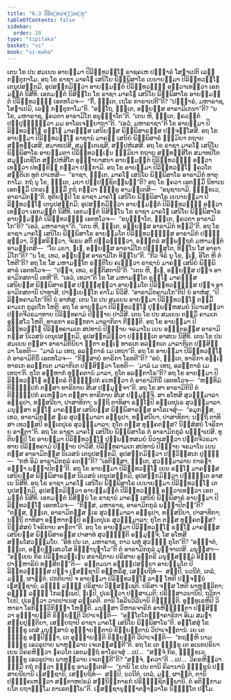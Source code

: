 ```yaml
---
title: "6.3 ປິລິນ຺ທວຈ຺ຉວຕ຺ຖຸ"
tableOfContents: false
sidebar:
  order: 20
type: "tipitaka"
basket: "vi"
book: "vi-maha"
---
```



<DynamicBreadcrumb />

<Division number="270" book="vi-maha">

<Paragraph number="1240" book="vi-maha">
ເຕນ ໂຂ ປນ ສມເຍນ ອາຍສ຺ມາ ປິລິນ຺ທວຈ຺ໂຉ ຣາຊຄເຫ ປພ຺ຠາຣໍ ໂສຘາເປຕິ ເລຓໍ ກຕ຺ຕຸກາໂມ. ອຖ ໂຂ ຣາຊາ ມາຄໂຘ ເສນິໂຍ ພິມ຺ພິສາໂຣ ເຍນາຍສ຺ມາ ປິລິນ຺ທວຈ຺ໂຉ ເຕນຸປສງ຺ກມິ, ອຸປສງ຺ກມິຕ຺ວາ ອາຍສ຺ມນ຺ຕໍ ປິລິນ຺ທວຈ຺ຉໍ ອຠິວາເທຕ຺ວາ ເອກມນ຺ຕໍ ນິສີທິ. ເອກມນ຺ຕໍ ນິສິນ຺ໂນ ໂຂ ຣາຊາ ມາຄໂຘ ເສນິໂຍ ພິມ຺ພິສາໂຣ ອາຍສ຺ມນ຺ຕໍ ປິລິນ຺ທວຈ຺ຉໍ ເອຕທໂວຈ—  “ກິໍ, ຠນ຺ເຕ, ເຖໂຣ ກາຣາເປຕີ”ຕິ? “ປພ຺ຠາຣໍ, ມຫາຣາຊ, ໂສຘາເປມິ, ເລຓໍ ກຕ຺ຕຸກາໂມ”ຕິ. “ອຕ຺ໂຖ, ຠນ຺ເຕ, ອຍ຺ຍສ຺ສ ອາຣາມິເກນາ”ຕິ? “ນ ໂຂ, ມຫາຣາຊ, ຠຄວຕາ ອາຣາມິໂກ ອນຸຎ຺ຎາໂຕ”ຕິ. “ເຕນ ຫິ, ຠນ຺ເຕ, ຠຄວນ຺ຕໍ ປຏິປຸຈ຺ຉິຕ຺ວາ ມມ ອາໂຣເຈຍ຺ຍາຖາ”ຕິ. “ເອວໍ, ມຫາຣາຊາ”ຕິ ໂຂ ອາຍສ຺ມາ ປິລິນ຺ທວຈ຺ໂຉ ຣຎ຺ໂຎ ມາຄຘສ຺ສ ເສນິຍສ຺ສ ພິມ຺ພິສາຣສ຺ສ ປຈ຺ຈສ຺ໂສສິ. ອຖ ໂຂ ອາຍສ຺ມາ ປິລິນ຺ທວຈ຺ໂຉ ຣາຊານໍ ມາຄຘໍ ເສນິຍໍ ພິມ຺ພິສາຣໍ ຘມ຺ມິຍາ ກຖາຍ ສນ຺ທສ຺ເສສິ, ສມາທເປສິ, ສມຸຕ຺ເຕເຊສິ, ສມ຺ປຫໍເສສິ. ອຖ ໂຂ ຣາຊາ ມາຄໂຘ ເສນິໂຍ ພິມ຺ພິສາໂຣ ອາຍສ຺ມຕາ ປິລິນ຺ທວຈ຺ເຉນ ຘມ຺ມິຍາ ກຖາຍ ສນ຺ທສ຺ສິໂຕ ສມາທປິໂຕ ສມຸຕ຺ເຕຊິໂຕ ສມ຺ປຫໍສິໂຕ ອຸຏ຺ຐາຍາສນາ ອາຍສ຺ມນ຺ຕໍ ປິລິນ຺ທວຈ຺ຉໍ ອຠິວາເທຕ຺ວາ ປທກ຺ຂິຓໍ ກຕ຺ວາ ປກ຺ກາມິ.
</Paragraph>

<Paragraph number="1241" book="vi-maha">
ອຖ ໂຂ ອາຍສ຺ມາ ປິລິນ຺ທວຈ຺ໂຉ ຠຄວໂຕ ສນ຺ຕິເກ ທູຕໍ ປາເຫສິ—  “ຣາຊາ, ຠນ຺ເຕ, ມາຄໂຘ ເສນິໂຍ ພິມ຺ພິສາໂຣ ອາຣາມິກໍ ທາຕຸກາໂມ. ກຖໍ ນຸ ໂຂ, ຠນ຺ເຕ, ມຍາ ປຏິປຊ຺ຊິຕພ຺ພນ຺”ຕິ? ອຖ ໂຂ ຠຄວາ ເອຕສ຺ມິໍ ນິທາເນ ເອຕສ຺ມິໍ ປກຣເຓ ຘມ຺ມິໍ ກຖໍ ກຕ຺ວາ ຠິກ຺ຂູ ອາມນ຺ເຕສິ—  “ອນຸຊານາມິ, ຠິກ຺ຂເວ, ອາຣາມິກນ຺”ຕິ. ທຸຕິຍມ຺ປິ ໂຂ ຣາຊາ ມາຄໂຘ ເສນິໂຍ ພິມ຺ພິສາໂຣ ເຍນາຍສ຺ມາ ປິລິນ຺ທວຈ຺ໂຉ ເຕນຸປສງ຺ກມິ; ອຸປສງ຺ກມິຕ຺ວາ ອາຍສ຺ມນ຺ຕໍ ປິລິນ຺ທວຈ຺ຉໍ ອຠິວາເທຕ຺ວາ ເອກມນ຺ຕໍ ນິສີທິ. ເອກມນ຺ຕໍ ນິສິນ຺ໂນ ໂຂ ຣາຊາ ມາຄໂຘ ເສນິໂຍ ພິມ຺ພິສາໂຣ ອາຍສ຺ມນ຺ຕໍ ປິລິນ຺ທວຈ຺ຉໍ ເອຕທໂວຈ—  “ອນຸຎ຺ຎາໂຕ, ຠນ຺ເຕ, ຠຄວຕາ ອາຣາມິໂກ”ຕິ? “ເອວໍ, ມຫາຣາຊາ”ຕິ. “ເຕນ ຫິ, ຠນ຺ເຕ, ອຍ຺ຍສ຺ສ ອາຣາມິກໍ ທມ຺ມີ”ຕິ.
</Paragraph>

<Paragraph number="1242" book="vi-maha">
ອຖ ໂຂ ຣາຊາ ມາຄໂຘ ເສນິໂຍ ພິມ຺ພິສາໂຣ ອາຍສ຺ມໂຕ ປິລິນ຺ທວຈ຺ຉສ຺ສ ອາຣາມິກໍ ປຏິສ຺ສຸຕ຺ວາ, ວິສ຺ສຣິຕ຺ວາ, ຈິເຣນ ສຕິໍ ປຏິລຠິຕ຺ວາ, ອຎ຺ຎຕຣໍ ສພ຺ພຕ຺ຖກໍ ມຫາມຕ຺ຕໍ ອາມນ຺ເຕສິ—  “ໂຍ ມຍາ, ຠເຓ, ອຍ຺ຍສ຺ສ ອາຣາມິໂກ ປຏິສ຺ສຸໂຕ, ທິນ຺ໂນ ໂສ ອາຣາມິໂກ”ຕິ? “ນ ໂຂ, ເທວ, ອຍ຺ຍສ຺ສ ອາຣາມິໂກ ທິນ຺ໂນ”ຕິ. “ກີວ ຈິຣໍ ນຸ ໂຂ, ຠເຓ, ອິໂຕ ຫິ ຕໍ ໂຫຕີ”ຕິ? ອຖ ໂຂ ໂສ ມຫາມຕ຺ໂຕ ຣຕ຺ຕິໂຍ ຄເຓຕ຺ວາ ຣາຊານໍ ມາຄຘໍ ເສນິຍໍ ພິມ຺ພິສາຣໍ ເອຕທໂວຈ—  “ປຎ຺ຈ, ເທວ, ຣຕ຺ຕິສຕານີ”ຕິ. “ເຕນ ຫິ, ຠເຓ, ອຍ຺ຍສ຺ສ ປຎ຺ຈ ອາຣາມິກສຕານິ ເທຫີ”ຕິ. “ເອວໍ, ເທວາ”ຕິ ໂຂ ໂສ ມຫາມຕ຺ໂຕ ຣຎ຺ໂຎ ມາຄຘສ຺ສ ເສນິຍສ຺ສ ພິມ຺ພິສາຣສ຺ສ ປຏິສ຺ສຸຕ຺ວາ ອາຍສ຺ມໂຕ ປິລິນ຺ທວຈ຺ຉສ຺ສ ປຎ຺ຈ ອາຣາມິກສຕານິ ປາທາສິ, ປາຏິເຍກ຺ໂກ ຄາໂມ ນິວິສິ. “ອາຣາມິກຄາມໂກ”ຕິປິ ນໍ ອາຫໍສຸ, “ປິລິນ຺ທຄາມໂກ”ຕິປິ ນໍ ອາຫໍສຸ.
</Paragraph>

</Division>
<Division number="271" book="vi-maha">

<Paragraph number="1243" book="vi-maha">
ເຕນ ໂຂ ປນ ສມເຍນ ອາຍສ຺ມາ ປິລິນ຺ທວຈ຺ໂຉ ຕສ຺ມິໍ ຄາມເກ ກຸລູປໂກ ໂຫຕິ. ອຖ ໂຂ ອາຍສ຺ມາ ປິລິນ຺ທວຈ຺ໂຉ ປຸພ຺ພຓ຺ຫສມຍໍ ນິວາເສຕ຺ວາ ປຕ຺ຕຈີວຣມາທາຍ ປິລິນ຺ທຄາມໍ ປິຓ຺ຑາຍ ປາວິສິ. ເຕນ ໂຂ ປນ ສມເຍນ ຕສ຺ມິໍ ຄາມເກ ອຸສ຺ສໂວ ໂຫຕິ. ທາຣກາ ອລງ຺ກຕາ ມາລາກິຕາ ກີຬນ຺ຕິ. ອຖ ໂຂ ອາຍສ຺ມາ ປິລິນ຺ທວຈ຺ໂຉ ປິລິນ຺ທຄາມເກ ສປທານໍ ປິຓ຺ຑາຍ ຈຣມາໂນ ເຍນ ອຎ຺ຎຕຣສ຺ສ ອາຣາມິກສ຺ສ ນິເວສນໍ ເຕນຸປສງ຺ກມິ, ອຸປສງ຺ກມິຕ຺ວາ ປຎ຺ຎຕ຺ເຕ ອາສເນ ນິສີທິ. ເຕນ ໂຂ ປນ ສມເຍນ ຕສ຺ສາ ອາຣາມິກິນິຍາ ຘີຕາ ອຎ຺ເຎ ທາຣເກ ອລງ຺ກເຕ ມາລາກິເຕ ປສ຺ສິຕ຺ວາ ໂຣທຕິ—  “ມາລໍ ເມ ເທຖ, ອລງ຺ກາຣໍ ເມ ເທຖາ”ຕິ. ອຖ ໂຂ ອາຍສ຺ມາ ປິລິນ຺ທວຈ຺ໂຉ ຕໍ ອາຣາມິກິນິໍ ເອຕທໂວຈ—  “ກິສ຺ສາຍໍ ທາຣິກາ ໂຣທຕີ”ຕິ? “ອຍໍ, ຠນ຺ເຕ, ທາຣິກາ ອຎ຺ເຎ ທາຣເກ ອລງ຺ກເຕ ມາລາກິເຕ ປສ຺ສິຕ຺ວາ ໂຣທຕິ—  ‘ມາລໍ ເມ ເທຖ, ອລງ຺ກາຣໍ ເມ ເທຖາ’ຕິ. ກຸໂຕ ອມ຺ຫາກໍ ທຸຄ຺ຄຕານໍ ມາລາ, ກຸໂຕ ອລງ຺ກາໂຣ”ຕິ? ອຖ ໂຂ ອາຍສ຺ມາ ປິລິນ຺ທວຈ຺ໂຉ ອຎ຺ຎຕຣໍ ຕິຓຓ຺ຑຸປກໍ ຄເຫຕ຺ວາ ຕໍ ອາຣາມິກິນິໍ ເອຕທໂວຈ—  “ຫນ຺ທິມໍ ຕິຓຓ຺ຑຸປກໍ ຕສ຺ສາ ທາຣິກາຍ ສີເສ ປຏິມຸຎ຺ຈາ”ຕິ. ອຖ ໂຂ ສາ ອາຣາມິກິນີ ຕໍ ຕິຓຓ຺ຑຸປກໍ ຄເຫຕ຺ວາ ຕສ຺ສາ ທາຣິກາຍ ສີເສ ປຏິມຸຎ຺ຈິ. ສາ ອໂຫສິ ສຸວຓ຺ຓມາລາ ອຠິຣູປາ, ທສ຺ສນີຍາ, ປາສາທິກາ; ນຕ຺ຖິ ຕາທິສາ ຣຎ຺ໂຎປິ ອນ຺ເຕປຸເຣ ສຸວຓ຺ຓມາລາ. ມນຸສ຺ສາ ຣຎ຺ໂຎ ມາຄຘສ຺ສ ເສນິຍສ຺ສ ພິມ຺ພິສາຣສ຺ສ ອາໂຣເຈສຸໍ—  “ອມຸກສ຺ສ, ເທວ, ອາຣາມິກສ຺ສ ຆເຣ ສຸວຓ຺ຓມາລາ ອຠິຣູປາ, ທສ຺ສນີຍາ, ປາສາທິກາ; ນຕ຺ຖິ ຕາທິສາ ເທວສ຺ສປິ ອນ຺ເຕປຸເຣ ສຸວຓ຺ຓມາລາ; ກຸໂຕ ຕສ຺ສ ທຸຄ຺ຄຕສ຺ສ? ນິສ຺ສໍສຍໍ ໂຈຣິກາຍ ອາຠຕາ”ຕິ.
</Paragraph>

<Paragraph number="1244" book="vi-maha">
ອຖ ໂຂ ຣາຊາ ມາຄໂຘ ເສນິໂຍ ພິມ຺ພິສາໂຣ ຕໍ ອາຣາມິກກຸລໍ ພນ຺ຘາເປສິ. ທຸຕິຍມ຺ປິ ໂຂ ອາຍສ຺ມາ ປິລິນ຺ທວຈ຺ໂຉ ປຸພ຺ພຓ຺ຫສມຍໍ ນິວາເສຕ຺ວາ ປຕ຺ຕຈີວຣມາທາຍ ປິລິນ຺ທຄາມໍ ປິຓ຺ຑາຍ ປາວິສິ. ປິລິນ຺ທຄາມເກ ສປທານໍ ປິຓ຺ຑາຍ ຈຣມາໂນ ເຍນ ຕສ຺ສ ອາຣາມິກສ຺ສ ນິເວສນໍ ເຕນຸປສງ຺ກມິ, ອຸປສງ຺ກມິຕ຺ວາ ປຏິວິສ຺ສເກ ປຸຈ຺ຉິ—  “ກຫໍ ອິມໍ ອາຣາມິກກຸລໍ ຄຕນ຺”ຕິ? “ເອຕິສ຺ສາ, ຠນ຺ເຕ, ສຸວຓ຺ຓມາລາຍ ກາຣຓາ ຣຎ຺ຎາ ພນ຺ຘາປິຕນ຺”ຕິ. ອຖ ໂຂ ອາຍສ຺ມາ ປິລິນ຺ທວຈ຺ໂຉ ເຍນ ຣຎ຺ໂຎ ມາຄຘສ຺ສ ເສນິຍສ຺ສ ພິມ຺ພິສາຣສ຺ສ ນິເວສນໍ ເຕນຸປສງ຺ກມິ, ອຸປສງ຺ກມິຕ຺ວາ ປຎ຺ຎຕ຺ເຕ ອາສເນ ນິສີທິ. ອຖ ໂຂ ຣາຊາ ມາຄໂຘ ເສນິໂຍ ພິມ຺ພິສາໂຣ ເຍນາຍສ຺ມາ ປິລິນ຺ທວຈ຺ໂຉ ເຕນຸປສງ຺ກມິ, ອຸປສງ຺ກມິຕ຺ວາ ອາຍສ຺ມນ຺ຕໍ ປິລິນ຺ທວຈ຺ຉໍ ອຠິວາເທຕ຺ວາ ເອກມນ຺ຕໍ ນິສີທິ. ເອກມນ຺ຕໍ ນິສິນ຺ນໍ ໂຂ ຣາຊານໍ ມາຄຘໍ ເສນິຍໍ ພິມ຺ພິສາຣໍ ອາຍສ຺ມາ ປິລິນ຺ທວຈ຺ໂຉ ເອຕທໂວຈ—  “ກິສ຺ສ, ມຫາຣາຊ, ອາຣາມິກກຸລໍ ພນ຺ຘາປິຕນ຺”ຕິ? “ຕສ຺ສ, ຠນ຺ເຕ, ອາຣາມິກສ຺ສ ຆເຣ ສຸວຓ຺ຓມາລາ ອຠິຣູປາ, ທສ຺ສນີຍາ, ປາສາທິກາ; ນຕ຺ຖິ ຕາທິສາ ອມ຺ຫາກມ຺ປິ ອນ຺ເຕປຸເຣ ສຸວຓ຺ຓມາລາ; ກຸໂຕ ຕສ຺ສ ທຸຄ຺ຄຕສ຺ສ? ນິສ຺ສໍສຍໍ ໂຈຣິກາຍ ອາຠຕາ”ຕິ. ອຖ ໂຂ ອາຍສ຺ມາ ປິລິນ຺ທວຈ຺ໂຉ ຣຎ຺ໂຎ ມາຄຘສ຺ສ ເສນິຍສ຺ສ ພິມ຺ພິສາຣສ຺ສ ປາສາທໍ ສຸວຓ຺ຓນ຺ຕິ ອຘິມຸຈ຺ຈິ; ໂສ ອໂຫສິ ສພ຺ພໂສວຓ຺ຓມໂຍ. “ອິທໍ ປນ ເຕ, ມຫາຣາຊ, ຕາວ ພຫຸໍ ສຸວຓ຺ຓໍ ກຸໂຕ”ຕິ? “ອຎ຺ຎາຕໍ, ຠນ຺ເຕ, ອຍ຺ຍສ຺ເສເວໂສ ອິທ຺ຘານຸຠາໂວ”ຕິ ຕໍ ອາຣາມິກກຸລໍ ມຸຎ຺ຈາເປສິ.
</Paragraph>

<Paragraph number="1245" book="vi-maha">
ມນຸສ຺ສາ—  “ອຍ຺ເຍນ ກິຣ ປິລິນ຺ທວຈ຺ເຉນ ສຣາຊິກາຍ ປຣິສາຍ ອຸຕ຺ຕຣິ ມນຸສ຺ສຘມ຺ມໍ ອິທ຺ຘິປາຏິຫາຣິຍໍ ທສ຺ສິຕນ຺”ຕິ—  ອຕ຺ຕມນາ ອຠິປ຺ປສນ຺ນາ ອາຍສ຺ມໂຕ ປິລິນ຺ທວຈ຺ຉສ຺ສ ປຎ຺ຈ ເຠສຊ຺ຊານິ ອຠິຫຣິໍສຸ, ເສຍ຺ຍຖິທໍ—  ສປ຺ປິໍ, ນວນີຕໍ, ເຕລໍ, ມຘຸໍ, ຜາຓິຕໍ. ປກຕິຍາປິ ຈ ອາຍສ຺ມາ ປິລິນ຺ທວຈ຺ໂຉ ລາຠີ ໂຫຕິ ປຎ຺ຈນ຺ນໍ ເຠສຊ຺ຊານໍ; ລທ຺ຘໍ ລທ຺ຘໍ ປຣິສາຍ ວິສ຺ສຊ຺ເຊຕິ. ປຣິສາ ຈສ຺ສ ໂຫຕິ ພາຫຸລ຺ລິກາ; ລທ຺ຘໍ ລທ຺ຘໍ ໂກລມ຺ເພປິ, ຆເຏປິ, ປູເຣຕ຺ວາ ປຏິສາເມຕິ; ປຣິສ຺ສາວນານິປິ, ຖວິກາໂຍປິ, ປູເຣຕ຺ວາ ວາຕປາເນສຸ ລຄ຺ເຄຕິ. ຕານິ ໂອລີນວິລີນານິ ຕິຏ຺ຐນ຺ຕິ. ອຸນ຺ທູເຣຫິປິ ວິຫາຣາ ໂອກິຓ຺ຓວິກິຓ຺ຓາ ໂຫນ຺ຕິ. ມນຸສ຺ສາ ວິຫາຣຈາຣິກໍ ອາຫິຓ຺ຑນ຺ຕາ ປສ຺ສິຕ຺ວາ ອຸຊ຺ຌາຍນ຺ຕິ ຂິຍ຺ຍນ຺ຕິ ວິປາເຈນ຺ຕິ—  “ອນ຺ໂຕໂກຏ຺ຐາຄາຣິກາ ອິເມ ສມຓາ ສກ຺ຍປຸຕ຺ຕິຍາ, ເສຍ຺ຍຖາປິ ຣາຊາ ມາຄໂຘ ເສນິໂຍ ພິມ຺ພິສາໂຣ”ຕິ.
</Paragraph>

<Paragraph number="1246" book="vi-maha">
ອສ຺ໂສສຸໍ ໂຂ ຠິກ຺ຂູ ເຕສໍ ມນຸສ຺ສານໍ ອຸຊ຺ຌາຍນ຺ຕານໍ ຂິຍ຺ຍນ຺ຕານໍ ວິປາເຈນ຺ຕານໍ. ເຍ ເຕ ຠິກ຺ຂູ ອປ຺ປິຈ຺ຉາ, ເຕ ອຸຊ຺ຌາຍນ຺ຕິ ຂິຍ຺ຍນ຺ຕິ ວິປາເຈນ຺ຕິ—  “ກຖຎ຺ຫິ ນາມ ຠິກ຺ຂູ ເອວຣູປາຍ ພາຫຸລ຺ລາຍ ເຈເຕສ຺ສນ຺ຕີ”ຕິ. ອຖ ໂຂ ເຕ ຠິກ຺ຂູ ເຕ ອເນກປຣິຍາເຍນ ວິຄຣຫິຕ຺ວາ ຠຄວໂຕ ເອຕມຕ຺ຖໍ ອາໂຣເຈສຸໍ …ເປ…  “ສຈ຺ຈໍ ກິຣ, ຠິກ຺ຂເວ, ຠິກ຺ຂູ ເອວຣູປາຍ ພາຫຸລ຺ລາຍ ເຈເຕນ຺ຕີ”ຕິ? “ສຈ຺ຈໍ, ຠຄວາ”ຕິ …ເປ…  ວິຄຣຫິຕ຺ວາ ຘມ຺ມິໍ ກຖໍ ກຕ຺ວາ ຠິກ຺ຂູ ອາມນ຺ເຕສິ—  “ຍານິ ໂຂ ປນ ຕານິ ຄິລານານໍ ຠິກ຺ຂູນໍ ປຏິສາຍນີຍານິ ເຠສຊ຺ຊານິ, ເສຍ຺ຍຖິທໍ—  ສປ຺ປິ, ນວນີຕໍ, ເຕລໍ, ມຘຸ, ຜາຓິຕໍ, ຕານິ ປຏິຄ຺ຄເຫຕ຺ວາ ສຕ຺ຕາຫປຣມໍ ສນ຺ນິຘິກາຣກໍ ປຣິຠຸຎ຺ຊິຕພ຺ພານິ. ຕໍ ອຕິກ຺ກາມຍໂຕ ຍຖາຘມ຺ໂມ ກາເຣຕພ຺ໂພ”ຕິ.

</Paragraph>
</Division>

<Paragraph number="1247" type="center" book="vi-maha">
ເຠສຊ຺ຊານຸຎ຺ຎາຕຠາຓວາໂຣ ນິຏ຺ຐິໂຕ ປຐໂມ.
</Paragraph>
